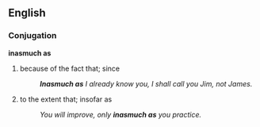 ==English==
===Conjugation===
'''inasmuch as'''
# because of the fact that; since
#:'' '''Inasmuch as''' I already know you, I shall call you Jim, not James.''
# to the extent that; insofar as
#:''You will improve, only '''inasmuch as''' you practice.''